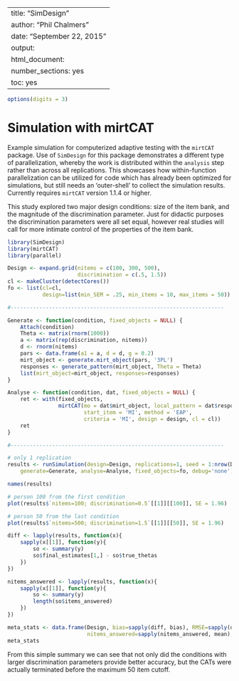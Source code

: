 %\VignetteIndexEntry{SimDesign}
%\VignetteEngine{knitr::knitr}
---
title: "SimDesign"
author: "Phil Chalmers"
date: "September 22, 2015"
output:
  html_document:
    number_sections: yes
    toc: yes
---

```r
options(digits = 3)
```

# Simulation with mirtCAT

Example simulation for computerized adaptive testing with the `mirtCAT` package. Use of `SimDesign` for this
package demonstrates a different type of parallelization, whereby the work is distributed within the `analysis`
step rather than across all replications. This showcases how within-function parallelization can be utilized for 
code which has already been optimized for simulations, but still needs an 'outer-shell' to collect the simulation
results. Currently requires `mirtCAT` version 1.1.4 or higher.

This study explored two major design conditions: size of the item bank, and the magnitude of the discrimination parameter. Just for didactic purposes the discrimination parameters were all set equal, however real studies will
call for more intimate control of the properties of the item bank.

```r
library(SimDesign)
library(mirtCAT)
library(parallel)

Design <- expand.grid(nitems = c(100, 300, 500),
					  discrimination = c(.5, 1.5))
cl <- makeCluster(detectCores())
fo <- list(cl=cl, 
		   design=list(min_SEM = .25, min_items = 10, max_items = 50))

#-------------------------------------------------------------------

Generate <- function(condition, fixed_objects = NULL) {
	Attach(condition)
    Theta <- matrix(rnorm(1000))
	a <- matrix(rep(discrimination, nitems))
	d <- rnorm(nitems)
	pars <- data.frame(a1 = a, d = d, g = 0.2)
	mirt_object <- generate.mirt_object(pars, '3PL')
	responses <- generate_pattern(mirt_object, Theta = Theta)
    list(mirt_object=mirt_object, responses=responses)
}

Analyse <- function(condition, dat, fixed_objects = NULL) {
	ret <- with(fixed_objects, 
				mirtCAT(mo = dat$mirt_object, local_pattern = dat$responses,
						start_item = 'MI', method = 'EAP',
						criteria = 'MI', design = design, cl = cl))
    ret
}

#-------------------------------------------------------------------

# only 1 replication
results <- runSimulation(design=Design, replications=1, seed = 1:nrow(Design),
    generate=Generate, analyse=Analyse, fixed_objects=fo, debug='none')
```


```r
names(results)

# person 100 from the first condition
plot(results$`nitems=100; discrimination=0.5`[[1]][[100]], SE = 1.96)

# person 50 from the last condition
plot(results$`nitems=500; discrimination=1.5`[[1]][[50]], SE = 1.96)

diff <- lapply(results, function(x){
	sapply(x[[1]], function(y){
		so <- summary(y)
		so$final_estimates[1,] - so$true_thetas
	})
})

nitems_answered <- lapply(results, function(x){
	sapply(x[[1]], function(y){
		so <- summary(y)
		length(so$items_answered)
	})
})

meta_stats <- data.frame(Design, bias=sapply(diff, bias), RMSE=sapply(diff, RMSE), 
						 nitems_answered=sapply(nitems_answered, mean), row.names = NULL)
meta_stats
```

From this simple summary we can see that not only did the conditions with larger discrimination parameters
provide better accuracy, but the CATs were actually terminated before the maximum 50 item cutoff. 
